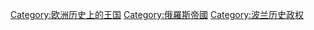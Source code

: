 [[Category:欧洲历史上的王国|Category:欧洲历史上的王国]]
[[Category:俄羅斯帝國|Category:俄羅斯帝國]]
[[Category:波兰历史政权|Category:波兰历史政权]]